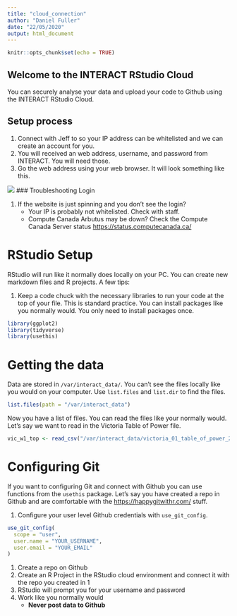 ```yaml
---
title: "cloud_connection"
author: "Daniel Fuller"
date: "22/05/2020"
output: html_document
---
```


```r
knitr::opts_chunk$set(echo = TRUE)
```

## Welcome to the INTERACT RStudio Cloud

You can securely analyse your data and upload your code to Github using the INTERACT RStudio Cloud. 

## Setup process

1. Connect with Jeff to so your IP address can be whitelisted and we can create an account for you. 
2. You will received an web address, username, and password from INTERACT. You will need those. 
3. Go the web address using your web browser. It will look something like this. 

![](image.png)
### Troubleshooting Login

1. If the website is just spinning and you don't see the login? 
    - Your IP is probably not whitelisted. Check with staff. 
    - Compute Canada Arbutus may be down? Check the Compute Canada Server status [https://status.computecanada.ca/](https://status.computecanada.ca/)

# RStudio Setup

RStudio will run like it normally does locally on your PC. You can create new markdown files and R projects. A few tips: 

1. Keep a code chuck with the necessary libraries to run your code at the top of your file. This is standard practice. You can install packages like you normally would. You only need to install packages once. 

```r
library(ggplot2)
library(tidyverse)
library(usethis)
```

# Getting the data

Data are stored in `/var/interact_data/`. You can't see the files locally like you would on your computer. Use `list.files` and `list.dir` to find the files. 

```r
list.files(path = "/var/interact_data")
```

Now you have a list of files. You can read the files like your normally would. Let's say we want to read in the Victoria Table of Power file. 

```r
vic_w1_top <- read_csv("/var/interact_data/victoria_01_table_of_power_2020-01-10.csv")
```

# Configuring Git

If you want to configuring Git and connect with Github you can use functions from the `usethis` package. Let's say you have created a repo in Github and are comfortable with the [https://happygitwithr.com/](https://happygitwithr.com/) stuff. 

1. Configure your user level Github credentials with `use_git_config`.

```r
use_git_config(
  scope = "user",
  user.name = "YOUR_USERNAME",
  user.email = "YOUR_EMAIL"
)
```

1. Create a repo on Github
2. Create an R Project in the RStudio cloud environment and connect it with the repo you created in 1
3. RStudio will prompt you for your username and password
4. Work like you normally would
    - **Never post data to Github**


